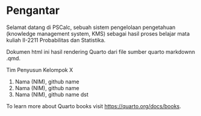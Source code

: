 # Pengantar {.unnumbered}

Selamat datang di PSCalc, sebuah sistem pengelolaan pengetahuan (knowledge management system, KMS) sebagai hasil proses belajar mata kuliah II-2211 Probabilitas dan Statistika.

Dokumen html ini hasil rendering Quarto dari file sumber quarto markdownn .qmd.




Tim Penyusun
Kelompok X

1. Nama (NIM), github name
2. Nama (NIM), github name
3. Nama (NIM), github name
dst



To learn more about Quarto books visit <https://quarto.org/docs/books>.
